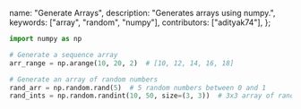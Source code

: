   name: "Generate Arrays",
  description: "Generates arrays using numpy.",
  keywords: ["array", "random", "numpy"],
  contributors: ["adityak74"],
};

```python
import numpy as np

# Generate a sequence array
arr_range = np.arange(10, 20, 2)  # [10, 12, 14, 16, 18]

# Generate an array of random numbers
rand_arr = np.random.rand(5)  # 5 random numbers between 0 and 1
rand_ints = np.random.randint(10, 50, size=(3, 3))  # 3x3 array of random integers
```